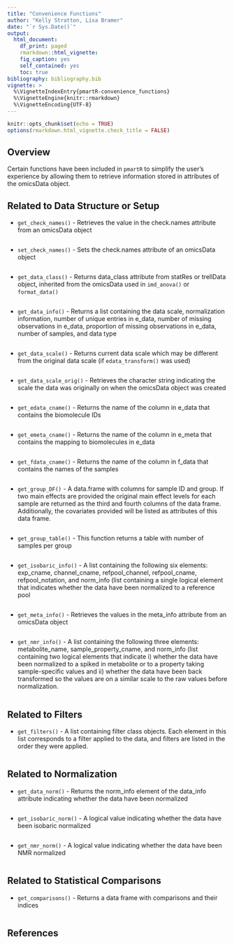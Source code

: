 ```yaml
---
title: "Convenience Functions"
author: "Kelly Stratton, Lisa Bramer"
date: "`r Sys.Date()`"
output: 
  html_document:
    df_print: paged
    rmarkdown::html_vignette:
    fig_caption: yes
    self_contained: yes
    toc: true
bibliography: bibliography.bib
vignette: >
  %\VignetteIndexEntry{pmartR-convenience_functions} 
  %\VignetteEngine{knitr::rmarkdown} 
  %\VignetteEncoding{UTF-8}
---
```



```r
knitr::opts_chunk$set(echo = TRUE)
options(rmarkdown.html_vignette.check_title = FALSE)
```

## Overview

Certain functions have been included in `pmartR` to simplify the user's experience by allowing them to retrieve information stored in attributes of the omicsData object. 


## Related to Data Structure or Setup

- `get_check_names()` - Retrieves the value in the check.names attribute from an omicsData object

```r

```


- `set_check_names()` - Sets the check.names attribute of an omicsData object

```r

```


- `get_data_class()` - Returns data_class attribute from statRes or trellData object, inherited from the omicsData used in `imd_anova()` or `format_data()`

```r

```


- `get_data_info()` - Returns a list containing the data scale, normalization information, number of unique entries in e_data, number of missing observations in e_data, proportion of missing observations in e_data, number of samples, and data type

```r

```



- `get_data_scale()` - Returns current data scale which may be different from the original data scale (if `edata_transform()` was used)

```r

```



- `get_data_scale_orig()` - Retrieves the character string indicating the scale the data was originally on when the omicsData object was created

```r

```



- `get_edata_cname()` - Returns the name of the column in e_data that contains the biomolecule IDs

```r

```



- `get_emeta_cname()` - Returns the name of the column in e_meta that contains the mapping to biomolecules in e_data

```r

```



- `get_fdata_cname()` - Returns the name of the column in f_data that contains the names of the samples

```r

```

- `get_group_DF()` - A data.frame with columns for sample ID and group. If two main effects are provided the original main effect levels for each sample are returned as the third and fourth columns of the data frame. Additionally, the covariates provided will be listed as attributes of this data frame.


```r

```



- `get_group_table()` - This function returns a table with number of samples per group

```r

```

- `get_isobaric_info()` - A list containing the following six elements: exp_cname, channel_cname, refpool_channel, refpool_cname, refpool_notation, and norm_info (list containing a single logical element that indicates whether the data have been normalized to a reference pool


```r

```



- `get_meta_info()` - Retrieves the values in the meta_info attribute from an omicsData object

```r

```

- `get_nmr_info()` - A list containing the following three elements: metabolite_name, sample_property_cname, and norm_info (list containing two logical elements that indicate i) whether the data have been normalized to a spiked in metabolite or to a property taking sample-specific values and ii) whether the data have been back transformed so the values are on a similar scale to the raw values before normalization.


```r

```



## Related to Filters

- `get_filters()` - A list containing filter class objects. Each element in this list corresponds to a filter applied to the data, and filters are listed in the order they were applied.

```r

```



## Related to Normalization

- `get_data_norm()` - Returns the norm_info element of the data_info attribute indicating whether the data have been normalized

```r

```


- `get_isobaric_norm()` - A logical value indicating whether the data have been isobaric normalized

```r

```


- `get_nmr_norm()` - A logical value indicating whether the data have been NMR normalized

```r

```


## Related to Statistical Comparisons


- `get_comparisons()` - Returns a data frame with comparisons and their indices

```r

```














## References
